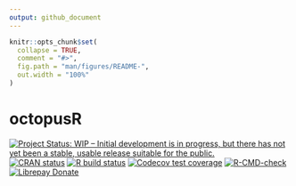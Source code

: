 ```yaml
---
output: github_document
---
```


<!-- README.md is generated from README.Rmd. Please edit that file -->

```r
knitr::opts_chunk$set(
  collapse = TRUE,
  comment = "#>",
  fig.path = "man/figures/README-",
  out.width = "100%"
)
```

# octopusR

<!-- badges: start -->
[![Project Status: WIP – Initial development is in progress, but there has not yet been a stable, usable release suitable for the public.](https://www.repostatus.org/badges/latest/wip.svg)](https://www.repostatus.org/#wip)
[![CRAN
status](https://www.r-pkg.org/badges/version/a11ytables)](https://CRAN.R-project.org/package=octopusR)
[![R build status](https://github.com/Moohan/octopusR/workflows/R-CMD-check/badge.svg)](https://github.com/Moohan/octopusR/actions)
[![Codecov test coverage](https://codecov.io/gh/Moohan/octopusR/branch/master/graph/badge.svg)](https://codecov.io/gh/Moohan/octopusR?branch=master)
[![R-CMD-check](https://github.com/Moohan/octopusR/actions/workflows/R-CMD-check.yaml/badge.svg)](https://github.com/Moohan/octopusR/actions/workflows/R-CMD-check.yaml)
[![Librepay Donate](https://img.shields.io/liberapay/receives/Moohan.svg?logo=liberapay)](https://liberapay.com/Moohan/donate)
<!-- badges: end -->
